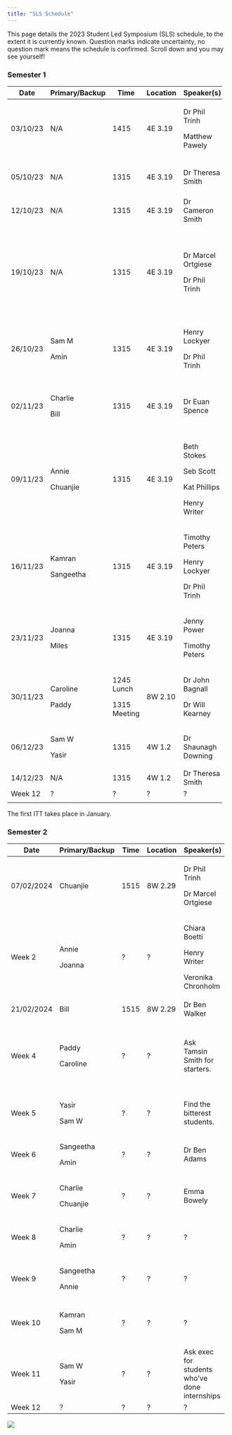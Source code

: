 ```yaml
---
title: "SLS Schedule"
---
```


This page details the 2023 Student Led Symposium (SLS) schedule, to the extent it is currently known. Question marks indicate uncertainty, no question mark means the schedule is confirmed. Scroll down and you may see yourself!

### Semester 1

+----------+----------------+--------------+----------+---------------------+----------------------------------------------------------------------------+
| Date     | Primary/Backup | Time         | Location | Speaker(s)          | Topic(s)                                                                   |
+==========+================+==============+==========+=====================+============================================================================+
| 03/10/23 | N/A            | 1415         | 4E 3.19  | Dr Phil Trinh       | Key dates. Doing a PhD- what to expect, and what to be aware of.           |
|          |                |              |          |                     |                                                                            |
|          |                |              |          | Matthew Pawely      |                                                                            |
+----------+----------------+--------------+----------+---------------------+----------------------------------------------------------------------------+
| 05/10/23 | N/A            | 1315         | 4E 3.19  | Dr Theresa Smith    | Introduction to interdisciplinary research projects (IRPs).                |
+----------+----------------+--------------+----------+---------------------+----------------------------------------------------------------------------+
| 12/10/23 | N/A            | 1315         | 4E 3.19  | Dr Cameron Smith    | How to give (and not give) a good talk.                                    |
+----------+----------------+--------------+----------+---------------------+----------------------------------------------------------------------------+
| 19/10/23 | N/A            | 1315         | 4E 3.19  | Dr Marcel Ortgiese  | Useful software tools. Useful literature research tools.                   |
|          |                |              |          |                     |                                                                            |
|          |                |              |          | Dr Phil Trinh       | Hosting seminars, networking, and asking the right questions               |
+----------+----------------+--------------+----------+---------------------+----------------------------------------------------------------------------+
| 26/10/23 | Sam M          | 1315         | 4E 3.19  | Henry Lockyer       | All things LaTeX.                                                          |
|          |                |              |          |                     |                                                                            |
|          | Amin           |              |          | Dr Phil Trinh       | How to use your training support fund.                                     |
+----------+----------------+--------------+----------+---------------------+----------------------------------------------------------------------------+
| 02/11/23 | Charlie        | 1315         | 4E 3.19  | Dr Euan Spence      | Producing mathematical writing that will be read, understood, and enjoyed. |
|          |                |              |          |                     |                                                                            |
|          | Bill           |              |          |                     |                                                                            |
+----------+----------------+--------------+----------+---------------------+----------------------------------------------------------------------------+
| 09/11/23 | Annie          | 1315         | 4E 3.19  | Beth Stokes         | Outreach, Maths Communication, and Behind the Research.                    |
|          |                |              |          |                     |                                                                            |
|          | Chuanjie       |              |          | Seb Scott           |                                                                            |
|          |                |              |          |                     |                                                                            |
|          |                |              |          | Kat Phillips        |                                                                            |
|          |                |              |          |                     |                                                                            |
|          |                |              |          | Henry Writer        |                                                                            |
+----------+----------------+--------------+----------+---------------------+----------------------------------------------------------------------------+
| 16/11/23 | Kamran         | 1315         | 4E 3.19  | Timothy Peters      | Nimbus and getting the HPC working.                                        |
|          |                |              |          |                     |                                                                            |
|          | Sangeetha      |              |          | Henry Lockyer       |                                                                            |
|          |                |              |          |                     |                                                                            |
|          |                |              |          | Dr Phil Trinh       |                                                                            |
+----------+----------------+--------------+----------+---------------------+----------------------------------------------------------------------------+
| 23/11/23 | Joanna         | 1315         | 4E 3.19  | Jenny Power         | What to do during an ITT.                                                  |
|          |                |              |          |                     |                                                                            |
|          | Miles          |              |          | Timothy Peters      |                                                                            |
+----------+----------------+--------------+----------+---------------------+----------------------------------------------------------------------------+
| 30/11/23 | Caroline       | 1245 Lunch   | 8W 2.10  | Dr John Bagnall     | ITT preparation with Wessex Water.                                         |
|          |                |              |          |                     |                                                                            |
|          | Paddy          | 1315 Meeting |          | Dr Will Kearney     |                                                                            |
+----------+----------------+--------------+----------+---------------------+----------------------------------------------------------------------------+
| 06/12/23 | Sam W          | 1315         | 4W 1.2   | Dr Shaunagh Downing | ITT preparation with CameraForensics.                                      |
|          |                |              |          |                     |                                                                            |
|          | Yasir          |              |          |                     |                                                                            |
+----------+----------------+--------------+----------+---------------------+----------------------------------------------------------------------------+
| 14/12/23 | N/A            | 1315         | 4W 1.2   | Dr Theresa Smith    | IRP presentations.                                                         |
+----------+----------------+--------------+----------+---------------------+----------------------------------------------------------------------------+
| Week 12  | ?              | ?            | ?        | ?                   | ?                                                                          |
+----------+----------------+--------------+----------+---------------------+----------------------------------------------------------------------------+
|          |                |              |          |                     |                                                                            |
+----------+----------------+--------------+----------+---------------------+----------------------------------------------------------------------------+

The first ITT takes place in January.

### Semester 2

+------------+----------------+--------+----------+-----------------------------------------------+--------------------------------------------------------------------------------+
| Date       | Primary/Backup | Time   | Location | Speaker(s)                                    | Topic(s)                                                                       |
+============+================+========+==========+===============================================+================================================================================+
| 07/02/2024 | Chuanjie       | 1515   | 8W 2.29  | Dr Phil Trinh                                 | Reflecting on ITT.                                                             |
|            |                |        |          |                                               |                                                                                |
|            |                |        |          | Dr Marcel Ortgiese                            |                                                                                |
+------------+----------------+--------+----------+-----------------------------------------------+--------------------------------------------------------------------------------+
| Week 2     | Annie          | ?      | ?        | Chiara Boetti                                 | Presentations by IRP mentors.                                                  |
|            |                |        |          |                                               |                                                                                |
|            | Joanna         |        |          | Henry Writer                                  |                                                                                |
|            |                |        |          |                                               |                                                                                |
|            |                |        |          | Veronika Chronholm                            |                                                                                |
+------------+----------------+--------+----------+-----------------------------------------------+--------------------------------------------------------------------------------+
| 21/02/2024 | Bill           | 1515   | 8W 2.29  | Dr Ben Walker                                 | A visualPDE mincourse.                                                         |
+------------+----------------+--------+----------+-----------------------------------------------+--------------------------------------------------------------------------------+
| Week 4     | Paddy          | ?      | ?        | Ask Tamsin Smith for starters.                | Reading (your own) mathematical work critically. (Could be swapped to week 5). |
|            |                |        |          |                                               |                                                                                |
|            | Caroline       |        |          |                                               |                                                                                |
+------------+----------------+--------+----------+-----------------------------------------------+--------------------------------------------------------------------------------+
| Week 5     | Yasir          | ?      | ?        | Find the bitterest students.                  | Choosing a supervisor.                                                         |
|            |                |        |          |                                               |                                                                                |
|            | Sam W          |        |          |                                               |                                                                                |
+------------+----------------+--------+----------+-----------------------------------------------+--------------------------------------------------------------------------------+
| Week 6     | Sangeetha      | ?      | ?        | Dr Ben Adams                                  | GenAI?                                                                         |
|            |                |        |          |                                               |                                                                                |
|            | Amin           |        |          |                                               |                                                                                |
+------------+----------------+--------+----------+-----------------------------------------------+--------------------------------------------------------------------------------+
| Week 7     | Charlie        | ?      | ?        | Emma Bowely                                   | Mathematics and statistics in government?                                      |
|            |                |        |          |                                               |                                                                                |
|            | Chuanjie       |        |          |                                               |                                                                                |
+------------+----------------+--------+----------+-----------------------------------------------+--------------------------------------------------------------------------------+
| Week 8     | Charlie        | ?      | ?        | ?                                             | ITT partner 1?                                                                 |
|            |                |        |          |                                               |                                                                                |
|            | Amin           |        |          |                                               |                                                                                |
+------------+----------------+--------+----------+-----------------------------------------------+--------------------------------------------------------------------------------+
| Week 9     | Sangeetha      | ?      | ?        | ?                                             | ITT partner 2?                                                                 |
|            |                |        |          |                                               |                                                                                |
|            | Annie          |        |          |                                               |                                                                                |
+------------+----------------+--------+----------+-----------------------------------------------+--------------------------------------------------------------------------------+
| Week 10    | Kamran         | ?      | ?        | ?                                             | Undecided. Github and version control? Homepage?                               |
|            |                |        |          |                                               |                                                                                |
|            | Sam M          |        |          |                                               |                                                                                |
+------------+----------------+--------+----------+-----------------------------------------------+--------------------------------------------------------------------------------+
| Week 11    | Sam W          | ?      | ?        | Ask exec for students who've done internships | Undecided. Internships and other career opportunities?                         |
|            |                |        |          |                                               |                                                                                |
|            | Yasir          |        |          |                                               |                                                                                |
+------------+----------------+--------+----------+-----------------------------------------------+--------------------------------------------------------------------------------+
| Week 12    | ?              | ?      | ?        | ?                                             | ?                                                                              |
+------------+----------------+--------+----------+-----------------------------------------------+--------------------------------------------------------------------------------+

![](cohort10.jpeg){fig-align="center"}
